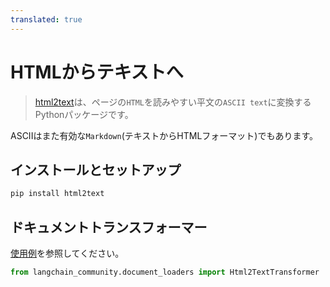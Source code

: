 ```yaml
---
translated: true
---
```


# HTMLからテキストへ

>[html2text](https://github.com/Alir3z4/html2text/)は、ページの`HTML`を読みやすい平文の`ASCII text`に変換するPythonパッケージです。

ASCIIはまた有効な`Markdown`(テキストからHTMLフォーマット)でもあります。

## インストールとセットアップ

```bash
pip install html2text
```

## ドキュメントトランスフォーマー

[使用例](/docs/integrations/document_transformers/html2text)を参照してください。

```python
from langchain_community.document_loaders import Html2TextTransformer
```
